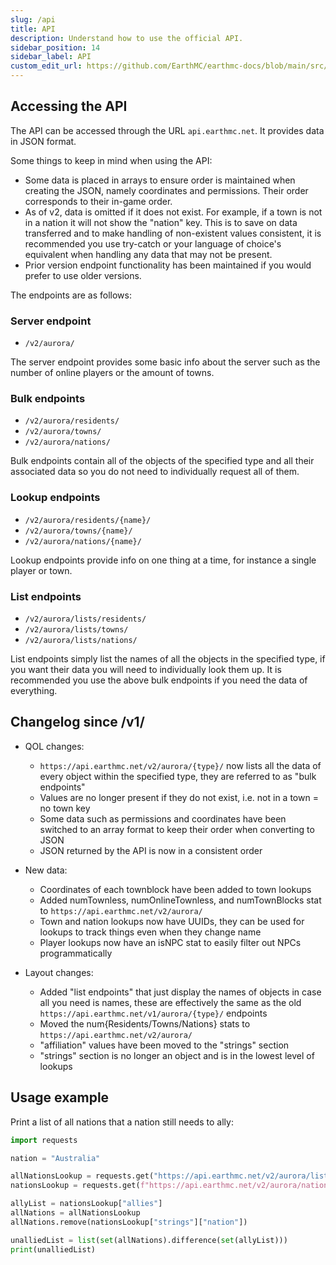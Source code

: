 ```yaml
---
slug: /api
title: API
description: Understand how to use the official API.
sidebar_position: 14
sidebar_label: API
custom_edit_url: https://github.com/EarthMC/earthmc-docs/blob/main/src/docs/api.mdx
---
```

## Accessing the API

The API can be accessed through the URL `api.earthmc.net`. It provides data in JSON format.

Some things to keep in mind when using the API:

* Some data is placed in arrays to ensure order is maintained when creating the JSON, namely coordinates and permissions. Their order corresponds to their in-game order.
* As of v2, data is omitted if it does not exist. For example, if a town is not in a nation it will not show the "nation" key. This is to save on data transferred and to make handling of non-existent values consistent, it is recommended you use try-catch or your language of choice's equivalent when handling any data that may not be present.
* Prior version endpoint functionality has been maintained if you would prefer to use older versions.

The endpoints are as follows:

### Server endpoint

* `/v2/aurora/`

The server endpoint provides some basic info about the server such as the number of online players or the amount of towns.

### Bulk endpoints

* `/v2/aurora/residents/`
* `/v2/aurora/towns/`
* `/v2/aurora/nations/`

Bulk endpoints contain all of the objects of the specified type and all their associated data so you do not need to individually request all of them.

### Lookup endpoints

* `/v2/aurora/residents/{name}/`
* `/v2/aurora/towns/{name}/`
* `/v2/aurora/nations/{name}/`

Lookup endpoints provide info on one thing at a time, for instance a single player or town.

### List endpoints

* `/v2/aurora/lists/residents/`
* `/v2/aurora/lists/towns/`
* `/v2/aurora/lists/nations/`

List endpoints simply list the names of all the objects in the specified type, if you want their data you will need to individually look them up. It is recommended you use the above bulk endpoints if you need the data of everything.

## Changelog since /v1/

* QOL changes:
  * `https://api.earthmc.net/v2/aurora/{type}/` now lists all the data of every object within the specified type, they are referred to as "bulk endpoints"
  * Values are no longer present if they do not exist, i.e. not in a town = no town key
  * Some data such as permissions and coordinates have been switched to an array format to keep their order when converting to JSON
  * JSON returned by the API is now in a consistent order

* New data:
  * Coordinates of each townblock have been added to town lookups
  * Added numTownless, numOnlineTownless, and numTownBlocks stat to `https://api.earthmc.net/v2/aurora/`
  * Town and nation lookups now have UUIDs, they can be used for lookups to track things even when they change name
  * Player lookups now have an isNPC stat to easily filter out NPCs programmatically

* Layout changes:
  * Added "list endpoints" that just display the names of objects in case all you need is names, these are effectively the same as the old `https://api.earthmc.net/v1/aurora/{type}/` endpoints
  * Moved the num{Residents/Towns/Nations} stats to `https://api.earthmc.net/v2/aurora/`
  * "affiliation" values have been moved to the "strings" section
  * "strings" section is no longer an object and is in the lowest level of lookups

## Usage example

Print a list of all nations that a nation still needs to ally:
```py
import requests

nation = "Australia"

allNationsLookup = requests.get("https://api.earthmc.net/v2/aurora/lists/nations/").json()
nationsLookup = requests.get(f"https://api.earthmc.net/v2/aurora/nations/{nation}").json()

allyList = nationsLookup["allies"]
allNations = allNationsLookup
allNations.remove(nationsLookup["strings"]["nation"])

unalliedList = list(set(allNations).difference(set(allyList)))
print(unalliedList)
```
